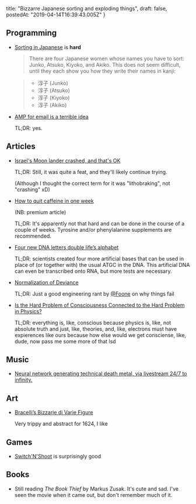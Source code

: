   title: "Bizzarre Japanese sorting and exploding things",
  draft: false,
  postedAt: "2019-04-14T16:39:43.005Z"
}

## Programming

- [Sorting in Japanese](http://www.localizingjapan.com/blog/2011/02/13/sorting-in-japanese-%E2%80%94-an-unsolved-problem/) is **hard**

  > There are four Japanese women whose names you have to sort: Junko, Atsuko, Kiyoko, and Akiko. This does not seem difficult, until they each show you how they write their names in kanji:

  > - 淳子 (Junko)
  > - 淳子 (Atsuko)
  > - 淳子 (Kiyoko)
  > - 淳子 (Akiko)

- [AMP for email is a terrible idea](https://techcrunch.com/2018/02/13/amp-for-email-is-a-terrible-idea/)

  TL;DR: yes.

## Articles

- [Israel's Moon lander crashed, and that's OK](https://hackaday.com/2019/04/11/israels-moon-lander-crashed-and-thats-ok/)

  TL;DR: Still, it was quite a feat, and they'll likely continue trying.

  (Although I thought the correct term for it was "lithobraking", not "crashing" xD)

- [How to quit caffeine in one week](https://betterhumans.coach.me/how-to-quit-caffeine-in-one-week-e041892698ec)

  (NB: premium article)

  TL;DR: It's apparently not that hard and can be done in the course of a couple of weeks. Tyrosine and/or phenylalanine supplements are recommended.

- [Four new DNA letters double life’s alphabet](https://www.nature.com/articles/d41586-019-00650-8)

  TL;DR: scientists created four more artificial bases that can be used in place of (or together with) the usual ATGC in the DNA. This artificial DNA can even be transcribed onto RNA, but more tests are necessary.

- [Normalization of Deviance](https://foone.wordpress.com/2019/02/14/normalization-of-deviance/)

  TL;DR: Just a good engineering rant by [@Foone](https://twitter.com/foone) on why things fail

- [Is the Hard Problem of Consciousness Connected to the Hard Problem in Physics?](http://nautil.us/issue/47/consciousness/is-matter-conscious)

  TL;DR: everything is, like, conscious because physics is, like, not absolute truth and just, like, theories, and, like, electrons must have expierences like ours because how else would we get consciense, like, dude, now pass me some more of that lsd

## Music

- [Neural network generating technical death metal, via livestream 24/7 to infinity.](https://www.youtube.com/watch?v=CNNmBtNcccE)

## Art

- [Bracelli’s Bizzarie di Varie Figure](https://publicdomainreview.org/collections/bracellis-bizzarie-di-varie-figure-1624/)

  Very trippy and abstract for 1624, I like

## Games

- [Switch'N'Shoot](https://crowbarska.itch.io/switch-n-shoot) is surprisingly good

## Books

- Still reading *The Book Thief* by Markus Zusak. It's cute and sad. I've seen the movie when it came out, but don't remember much of it.
